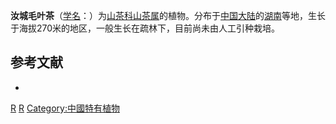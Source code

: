 {{Speciesbox 
| taxon = Camellia pubescens
| authority =  Chang
}}

'''汝城毛叶茶'''（[[学名|学名]]：{{lang|la|''Camellia pubescens''}}）为[[山茶科|山茶科]][[山茶属|山茶属]]的植物。分布于[[中国大陆|中国大陆]]的[[湖南|湖南]]等地，生长于海拔270米的地区，一般生长在疏林下，目前尚未由人工引种栽培。

== 参考文献 ==
<div class="references-small">
* {{cite web| url =http://www.bioinfo.cn/db05/KmzwSpecies.php?action=view&id=29006| title =汝城毛叶茶| work =《中国高等植物数据库全库》| publisher =中国科学院微生物研究所| author =昆明植物研究所| accessdate =2009-02-26| deadurl =yes| archiveurl =https://web.archive.org/web/20160305020134/http://www.bioinfo.cn/db05/KmzwSpecies.php?action=view&id=29006| archivedate =2016-03-05}}
</div>
{{Taxonbar|from=Q11133573}}

[[Category:山茶属|R]]
[[Category:湖南植物|R]]
[[Category:中國特有植物|Category:中國特有植物]]